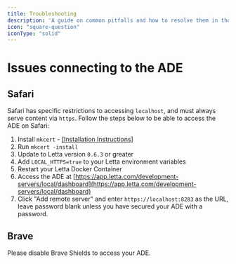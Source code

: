 ```yaml
---
title: Troubleshooting
description: 'A guide on common pitfalls and how to resolve them in the ADE'
icon: "square-question"
iconType: "solid"
---
```


# Issues connecting to the ADE

## <Icon icon="safari" iconType="solid" /> Safari
Safari has specific restrictions to accessing `localhost`, and must always serve content via `https`.
Follow the steps below to be able to access the ADE on Safari:
1. Install `mkcert` - [[Installation Instructions]](https://github.com/FiloSottile/mkcert?tab=readme-ov-file#installation)
1. Run `mkcert -install`
1. Update to Letta version `0.6.3` or greater
1. Add `LOCAL_HTTPS=true` to your Letta environment variables
1. Restart your Letta Docker Container
1. Access the ADE at [https://app.letta.com/development-servers/local/dashboard](https://app.letta.com/development-servers/local/dashboard)
1. Click "Add remote server" and enter `https://localhost:8283` as the URL, leave password blank unless you have secured your ADE with a password.

## <Icon icon="brave" iconType="solid" /> Brave
Please disable Brave Shields to access your ADE.
